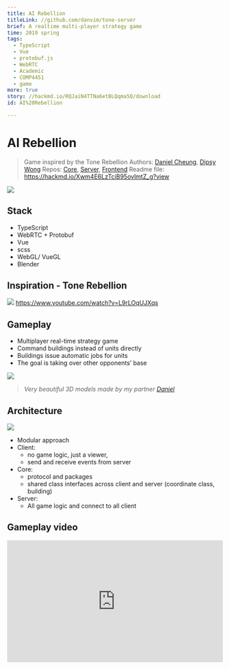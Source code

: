 ```yaml
---
title: AI Rebellion
titleLink: //github.com/danvim/tone-server
brief: A realtime multi-player strategy game
time: 2019 spring
tags:
  - TypeScript
  - Vue
  - protobuf.js
  - WebRTC
  - Academic
  - COMP4451
  - game
more: true
story: //hackmd.io/RQJaiN4TTNa6etBLQqma5Q/download
id: AI%20Rebellion

---
```


# AI Rebellion
> Game inspired by the Tone Rebellion
> Authors: [Daniel Cheung](//github.com/danvim), [Dipsy Wong](//github.com/dipsywong98)
> Repos: [Core](//github.com/danvim/tone-core), [Server](//github.com/danvim/tone-server), [Frontend](//github.com/danvim/tone-vue)
> Readme file: https://hackmd.io/Xwm4E6LzTciB95ovlmtZ_g?view

![](https://i.imgur.com/Kr3qbuA.png)

## Stack
- TypeScript
- WebRTC + Protobuf
- Vue
- scss
- WebGL/ VueGL
- Blender

## Inspiration - Tone Rebellion
[![](https://i.imgur.com/edojtpJ.png)](https://www.youtube.com/watch?v=L9rLOqUJXqs)
https://www.youtube.com/watch?v=L9rLOqUJXqs

## Gameplay
- Multiplayer real-time strategy game
- Command buildings instead of units directly
- Buildings issue automatic jobs for units
- The goal is taking over other opponents’ base

![](https://i.imgur.com/EUqbCTP.png)
> _Very beautiful 3D models made by my partner [Daniel](//github.com/danvim)_


## Architecture
![](https://i.imgur.com/PxDqBMh.png)

- Modular approach
- Client:
    - no game logic, just a viewer,
    - send and receive events from server
- Core:
    - protocol and packages 
    - shared class interfaces across client and server (coordinate class, building)
- Server:
    - All game logic and connect to all client


## Gameplay video
<div id="Container"
 style="padding-bottom:56.25%; position:relative; display:block; width: 100%">
 <iframe id="ViostreamIframe"
  width="100%" height="100%"
  src="https://www.youtube.com/embed/gva2DzpiCaI"
  frameborder="0" allowfullscreen=""
  style="position:absolute; top:0; left: 0"></iframe>
</div>
    